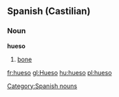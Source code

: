 ==Spanish (Castilian)==
===Noun===
'''hueso''' {{m}}

#[[bone]]

[[Category:Spanish nouns]]
[[fr:hueso]]
[[gl:Hueso]]
[[hu:hueso]]
[[pl:hueso]]